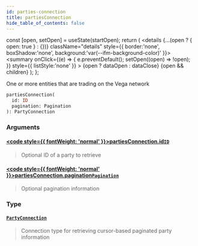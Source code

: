 ```yaml
---
id: parties-connection
title: partiesConnection
hide_table_of_contents: false
---
```







  const [open, setOpen] = useState(startOpen);
  return (
    <details {...(open ? { open: true } : {})} className="details" style={{ border:'none', boxShadow:'none', background:'var(--ifm-background-color)' }}>
      <summary
        onClick={(e) => {
          e.preventDefault();
          setOpen((open) => !open);
        }}
        style={{ listStyle:'none' }}
      >
      {open ? dataOpen : dataClose}
      </summary>
      {open && children}
    </details>
  );
};




One or more entities that are trading on the Vega network


```graphql
partiesConnection(
  id: ID
  pagination: Pagination
): PartyConnection
```


### Arguments

#### [<code style={{ fontWeight: 'normal' }}>partiesConnection.<b>id</b></code>](#)<Bullet />[`ID`](/testnet/api/graphql/scalars/id) <Badge class="secondary" text="scalar"/>
> Optional ID of a party to retrieve
> 

#### [<code style={{ fontWeight: 'normal' }}>partiesConnection.<b>pagination</b></code>](#)<Bullet />[`Pagination`](/testnet/api/graphql/inputs/pagination) <Badge class="secondary" text="input"/>
> Optional pagination information
> 

### Type

#### [`PartyConnection`](/testnet/api/graphql/objects/party-connection) <Badge class="secondary" text="object"/>
> Connection type for retrieving cursor-based paginated party information
> 




